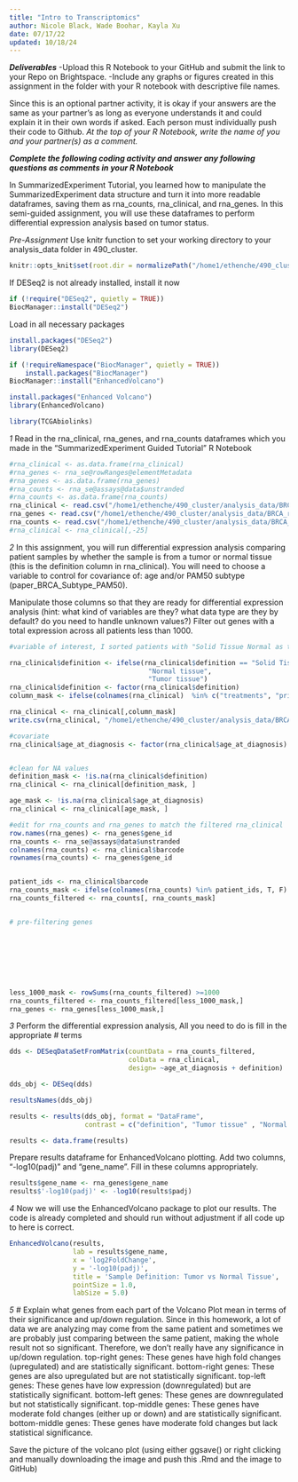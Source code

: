 ```yaml
---
title: "Intro to Transcriptomics"
author: Nicole Black, Wade Boohar, Kayla Xu
date: 07/17/22
updated: 10/18/24
---
```


***Deliverables***
-Upload this R Notebook to your GitHub and submit the link to your Repo on Brightspace.
-Include any graphs or figures created in this assignment in the folder with your R notebook with descriptive file names.

Since this is an optional partner activity, it is okay if your answers are the same as your partner’s as long as everyone understands it and could explain it in their own words if asked. Each person must individually push their code to Github. *At the top of your R Notebook, write the name of you and your partner(s) as a comment.*

***Complete the following coding activity and answer any following questions as comments in your R Notebook***

In SummarizedExperiment Tutorial, you learned how to manipulate the SummarizedExperiment data structure and turn it into more readable dataframes, saving them as rna_counts, rna_clinical, and rna_genes. In this semi-guided assignment, you will use these dataframes to perform differential expression analysis based on tumor status.

*Pre-Assignment*
Use knitr function to set your working directory to your analysis_data folder in 490_cluster.
```r
knitr::opts_knit$set(root.dir = normalizePath("/home1/ethenche/490_cluster/analysis_data")) 
```

If DESeq2 is not already installed, install it now
```r

if (!require("DESeq2", quietly = TRUE))
BiocManager::install("DESeq2")
```

Load in all necessary packages
```r

install.packages("DESeq2")
library(DESeq2)

if (!requireNamespace("BiocManager", quietly = TRUE))
    install.packages("BiocManager")
BiocManager::install("EnhancedVolcano")

install.packages("Enhanced Volcano")
library(EnhancedVolcano)

library(TCGAbiolinks)


```



*1*
Read in the rna_clinical, rna_genes, and rna_counts dataframes which you made in the "SummarizedExperiment Guided Tutorial" R Notebook

```r
#rna_clinical <- as.data.frame(rna_clinical)
#rna_genes <- rna_se@rowRanges@elementMetadata
#rna_genes <- as.data.frame(rna_genes)
#rna_counts <- rna_se@assays@data$unstranded
#rna_counts <- as.data.frame(rna_counts)
rna_clinical <- read.csv("/home1/ethenche/490_cluster/analysis_data/BRCA_rna_clinical.csv")
rna_genes <- read.csv("/home1/ethenche/490_cluster/analysis_data/BRCA_rna_genes.csv")
rna_counts <- read.csv("/home1/ethenche/490_cluster/analysis_data/BRCA_rna_counts.csv")
#rna_clinical <- rna_clinical[,-25]
```


*2*
In this assignment, you will run differential expression analysis comparing patient samples by whether the sample is from a tumor or normal tissue (this is the definition column in rna_clinical). You will need to choose a variable to control for covariance of: age and/or PAM50 subtype (paper_BRCA_Subtype_PAM50). 

Manipulate those columns so that they are ready for differential expression analysis (hint: what kind of variables are they? what data type are they by default? do you need to handle unknown values?) Filter out genes with a total expression across all patients less than 1000.
```r
#variable of interest, I sorted patients with "Solid Tissue Normal as the normal tissue, and all other as the tumor tissue here so I can run the test"

rna_clinical$definition <- ifelse(rna_clinical$definition == "Solid Tissue Normal", 
                                   "Normal tissue", 
                                   "Tumor tissue")
rna_clinical$definition <- factor(rna_clinical$definition)
column_mask <- ifelse(colnames(rna_clinical)  %in% c("treatments", "primary_site", "disease_type"), F, T)

rna_clinical <- rna_clinical[,column_mask]
write.csv(rna_clinical, "/home1/ethenche/490_cluster/analysis_data/BRCA_rna_clinical1.csv")

#covariate
rna_clinical$age_at_diagnosis <- factor(rna_clinical$age_at_diagnosis)


#clean for NA values
definition_mask <- !is.na(rna_clinical$definition)
rna_clinical <- rna_clinical[definition_mask, ]

age_mask <- !is.na(rna_clinical$age_at_diagnosis)
rna_clinical <- rna_clinical[age_mask, ]

#edit for rna_counts and rna_genes to match the filtered rna_clinical
row.names(rna_genes) <- rna_genes$gene_id
rna_counts <- rna_se@assays@data$unstranded
colnames(rna_counts) <- rna_clinical$barcode
rownames(rna_counts) <- rna_genes$gene_id


patient_ids <- rna_clinical$barcode
rna_counts_mask <- ifelse(colnames(rna_counts) %in% patient_ids, T, F)
rna_counts_filtered <- rna_counts[, rna_counts_mask]


# pre-filtering genes








less_1000_mask <- rowSums(rna_counts_filtered) >=1000
rna_counts_filtered <- rna_counts_filtered[less_1000_mask,]
rna_genes <- rna_genes[less_1000_mask,]


```




*3*
Perform the differential expression analysis, All you need to do is fill in the appropriate # terms
```r
dds <- DESeqDataSetFromMatrix(countData = rna_counts_filtered,
                              colData = rna_clinical,
                              design= ~age_at_diagnosis + definition)

dds_obj <- DESeq(dds)

resultsNames(dds_obj)

results <- results(dds_obj, format = "DataFrame", 
                   contrast = c("definition", "Tumor tissue" , "Normal tissue"))

results <- data.frame(results)
```

Prepare results dataframe for EnhancedVolcano plotting. Add two columns, "-log10(padj)" and "gene_name". Fill in these columns appropriately.
```r
results$gene_name <- rna_genes$gene_name
results$'-log10(padj)' <- -log10(results$padj)
```

*4*
Now we will use the EnhancedVolcano package to plot our results. The code is already completed and should run without adjustment if all code up to here is correct.
```r
EnhancedVolcano(results,
                lab = results$gene_name,
                x = 'log2FoldChange',
                y = '-log10(padj)',
                title = 'Sample Definition: Tumor vs Normal Tissue',
                pointSize = 1.0,
                labSize = 5.0)
```

*5*
# Explain what genes from each part of the Volcano Plot mean in terms of their significance and up/down regulation. 
Since in this homework, a lot of data we are analyzing may come from the same patient and sometimes we are probably just comparing between the same patient, making the whole result not so significant. Therefore, we don't really have any significance in up/down regulation.
top-right genes: These genes have high fold changes (upregulated) and are statistically significant.
bottom-right genes: These genes are also upregulated but are not statistically significant.
top-left genes:  These genes have low expression (downregulated) but are statistically significant.
bottom-left genes: These genes are downregulated but not statistically significant.
top-middle genes: These genes have moderate fold changes (either up or down) and are statistically significant.
bottom-middle genes: These genes have moderate fold changes but lack statistical significance.

Save the picture of the volcano plot (using either ggsave() or right clicking and manually downloading the image and push this .Rmd and the image to GitHub)